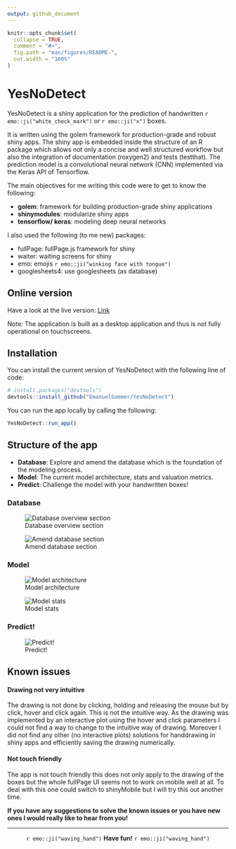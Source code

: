 ```yaml
---
output: github_document
---
```


<!-- README.md is generated from README.Rmd. Please edit that file -->

```r
knitr::opts_chunk$set(
  collapse = TRUE,
  comment = "#>",
  fig.path = "man/figures/README-",
  out.width = "100%"
)
```

# YesNoDetect

<!-- badges: start -->
<!-- badges: end -->
YesNoDetect is a shiny application for the prediction of handwritten `r emo::ji("white_check_mark")` or `r emo::ji("x")` boxes.

It is written using the golem framework for production-grade and robust shiny apps. The shiny app is embedded inside the structure of an R package which allows not only a concise and well structured workflow but also the integration of documentation (roxygen2) and tests (testthat). The prediction model is a convolutional neural network (CNN) implemented via the Keras API of Tensorflow.

The main objectives for me writing this code were to get to know the following:

* **golem**: framework for building production-grade shiny applications
* **shinymodules**: modularize shiny apps
* **tensorflow/ keras**: modeling deep neural networks



I also used the following (to me new) packages:

* fullPage: fullPage.js framework for shiny
* waiter: waiting screens for shiny
* emo: emojis `r emo::ji("winking face with tongue")`
* googlesheets4: use googlesheets (as database)

## Online version

Have a look at the live version: [Link](https://esommer.shinyapps.io/YesNoDetect/)

Note: The application is built as a desktop application and thus is not fully operational on touchscreens.

## Installation

You can install the current version of YesNoDetect with the following line of code:

``` r
# install.packages("devtools")
devtools::install_github("EmanuelSommer/YesNoDetect")
```

You can run the app locally by calling the following:

```r
YesNoDetect::run_app()
```


## Structure of the app

* **Database**: Explore and amend the database which is the foundation of the modeling process.
* **Model**: The current model architecture, stats and valuation metrics.
* **Predict**: Challenge the model with your handwritten boxes!

### Database
![Database overview section](demo_pictures/db_overview.png)

![Amend database section](demo_pictures/db_amend.png)

### Model
![Model architecture](demo_pictures/model_scheme.png)

![Model stats](demo_pictures/model_metrics.png)

### Predict!
![Predict!](demo_pictures/predict.png)

## Known issues

#### Drawing not very intuitive

The drawing is not done by clicking, holding and releasing the mouse but by click, hover and click again. This is not the intuitive way. As the drawing was implemented by an interactive plot using the hover and click parameters I could not find a way to change to the intuitive way of drawing. Moreover I did not find any other (no interactive plots) solutions for handdrawing in shiny apps and efficiently saving the drawing numerically.

#### Not touch friendly

The app is not touch friendly this does not only apply to the drawing of the boxes but the whole fullPage UI seems not to work on mobile well at all. To deal with this one could switch to shinyMobile but I will try this out another time.

**If you have any suggestions to solve the known issues or you have new ones I would really like to hear from you!**


***

<center>
`r emo::ji("waving_hand")` **Have fun!** `r emo::ji("waving_hand")`
</center>


